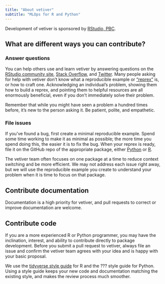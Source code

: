 ```yaml
---
title: "About vetiver"
subtitle: "MLOps for R and Python"
---
```


Development of vetiver is sponsored by [RStudio, PBC](https://www.rstudio.com).

## What are different ways you can contribute?

### Answer questions

You can help others use and learn vetiver by answering questions on the [RStudio community site](https://community.rstudio.com/), [Stack Overflow](https://stackoverflow.com/questions/tagged/vetiver?sort=newest), and [Twitter](https://twitter.com/search?q=%23vetiver&f=live). Many people asking for help with vetiver don't know what a reproducible example or ["reprex"](https://www.tidyverse.org/help#reprex) is, or how to craft one. Acknowledging an individual's problem, showing them how to build a reprex, and pointing them to helpful resources are all enormously beneficial, even if you don't immediately solve their problem.

Remember that while you might have seen a problem a hundred times before, it's new to the person asking it. Be patient, polite, and empathetic.

### File issues

If you've found a bug, first create a minimal reproducible example. Spend some time working to make it as minimal as possible; the more time you spend doing this, the easier it is to fix the bug. When your reprex is ready, file it on the GitHub repo of the appropriate package, either [Python](https://github.com/tidymodels/vetiver-python) or [R](https://github.com/tidymodels/vetiver-r).

The vetiver team often focuses on one package at a time to reduce context switching and be more efficient. We may not address each issue right away, but we will use the reproducible example you create to understand your problem when it is time to focus on that package.

## Contribute documentation

Documentation is a high priority for vetiver, and pull requests to correct or improve documentation are welcome.

## Contribute code

If you are a more experienced R or Python programmer, you may have the inclination, interest, and ability to contribute directly to package development. Before you submit a pull request to vetiver, always file an issue and confirm the vetiver team agrees with your idea and is happy with your basic proposal.

We use the [tidyverse style guide](https://style.tidyverse.org/) for R and the ??? style guide for Python. Using a style guide keeps your new code and documentation matching the existing style, and makes the review process much smoother.
